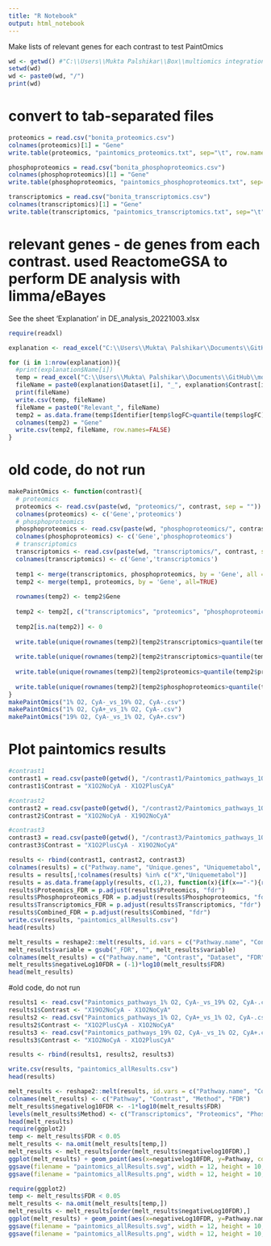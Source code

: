```yaml
---
title: "R Notebook"
output: html_notebook
---
```



Make lists of relevant genes for each contrast to test PaintOmics 


```r
wd <- getwd() #"C:\\Users\\Mukta Palshikar\\Box\\multiomics integration manuscript\\data\\paintomics\\"
setwd(wd)
wd <- paste0(wd, "/")
print(wd)
```

# convert to tab-separated files 

```r
proteomics = read.csv("bonita_proteomics.csv")
colnames(proteomics)[1] = "Gene"
write.table(proteomics, "paintomics_proteomics.txt", sep="\t", row.names=FALSE)

phosphoproteomics = read.csv("bonita_phosphoproteomics.csv")
colnames(phosphoproteomics)[1] = "Gene"
write.table(phosphoproteomics, "paintomics_phosphoproteomics.txt", sep="\t", row.names=FALSE)

transcriptomics = read.csv("bonita_transcriptomics.csv")
colnames(transcriptomics)[1] = "Gene"
write.table(transcriptomics, "paintomics_transcriptomics.txt", sep="\t", row.names=FALSE)
```

# relevant genes - de genes from each contrast. used ReactomeGSA to perform DE analysis with limma/eBayes


See the sheet 'Explanation' in DE_analysis_20221003.xlsx

```r
require(readxl)

explanation <- read_excel("C:\\Users\\Mukta\ Palshikar\\Documents\\GitHub\\moBONITA\\data\\paintomics\\DE_analysis_20221003.xlsx", sheet = 'Explanation')

for (i in 1:nrow(explanation)){
  #print(explanation$Name[i])
  temp = read_excel("C:\\Users\\Mukta\ Palshikar\\Documents\\GitHub\\moBONITA\\data\\paintomics\\DE_analysis_20221003.xlsx", sheet = explanation$Name[i])
  fileName = paste0(explanation$Dataset[i], "_", explanation$Contrast[i], ".csv")
  print(fileName)
  write.csv(temp, fileName)
  fileName = paste0("Relevant_", fileName)
  temp2 = as.data.frame(temp$Identifier[temp$logFC>quantile(temp$logFC)[4]])
  colnames(temp2) = "Gene"
  write.csv(temp2, fileName, row.names=FALSE)
}

```

# old code, do not run

```r

makePaintOmics <- function(contrast){
  # proteomics
  proteomics <- read.csv(paste(wd, "proteomics/", contrast, sep = ""))
  colnames(proteomics) <- c('Gene','proteomics')
  # phosphoproteomics
  phosphoproteomics <- read.csv(paste(wd, "phosphoproteomics/", contrast, sep = ""))
  colnames(phosphoproteomics) <- c('Gene','phosphoproteomics')
  # transcriptomics
  transcriptomics <- read.csv(paste(wd, "transcriptomics/", contrast, sep = ""))
  colnames(transcriptomics) <- c('Gene','transcriptomics')
  
  temp1 <- merge(transcriptomics, phosphoproteomics, by = 'Gene', all = TRUE)
  temp2 <- merge(temp1, proteomics, by = 'Gene', all=TRUE)
  
  rownames(temp2) <- temp2$Gene
  
  temp2 <- temp2[, c("transcriptomics", "proteomics", "phosphoproteomics")]
  
  temp2[is.na(temp2)] <- 0
  
  write.table(unique(rownames(temp2)[temp2$transcriptomics>quantile(temp2$transcriptomics)[4]|temp2$phosphoproteomics>quantile(temp2$phosphoproteomics)[4]|temp2$proteomics>quantile(temp2$proteomics)[4]]), file = paste(contrast, "_relevant.csv"), row.names = FALSE, col.names = FALSE)
  
  write.table(unique(rownames(temp2)[temp2$transcriptomics>quantile(temp2$transcriptomics)[4]]), file = paste(contrast, "_transcriptomics_relevant.csv"), row.names = FALSE, col.names = FALSE)
  
  write.table(unique(rownames(temp2)[temp2$proteomics>quantile(temp2$proteomics)[4]]), file = paste(contrast, "_proteomics_relevant.csv"), row.names = FALSE, col.names = FALSE)
  
  write.table(unique(rownames(temp2)[temp2$phosphoproteomics>quantile(temp2$phosphoproteomics)[4]]), file = paste(contrast, "_phosphoproteomics_relevant.csv"), row.names = FALSE, col.names = FALSE)
}
makePaintOmics("1% O2, CyA-_vs_19% O2, CyA-.csv")
makePaintOmics("1% O2, CyA+_vs_1% O2, CyA-.csv")
makePaintOmics("19% O2, CyA-_vs_1% O2, CyA+.csv")

```
# Plot paintomics results


```r
#contrast1
contrast1 = read.csv(paste0(getwd(), "/contrast1/Paintomics_pathways_1O2NoCyA_vs_1O2PlusCyA.xls.csv"))
contrast1$Contrast = "X1O2NoCyA - X1O2PlusCyA"

#contrast2
contrast2 = read.csv(paste0(getwd(), "/contrast2/Paintomics_pathways_1O2NoCyclo_vs_19O2NoCyclo.xls.csv"))
contrast2$Contrast = "X1O2NoCyA - X19O2NoCyA"

#contrast3
contrast3 = read.csv(paste0(getwd(), "/contrast3/Paintomics_pathways_1O2PlusCyclo_vs_19O2NoCyclo.xls.csv"))
contrast3$Contrast = "X1O2PlusCyA - X19O2NoCyA"

results <- rbind(contrast1, contrast2, contrast3)
colnames(results) = c("Pathway.name", "Unique.genes", "Uniquemetabol", "Phosphoproteomics", "Proteomics", "Transcriptomics", "Combined", "X", "Contrast")
results = results[,!colnames(results) %in% c("X","Uniquemetabol")]
results = as.data.frame(apply(results, c(1,2), function(x){if(x=="-"){return(NA)}else{return(x)}}))
results$Proteomics_FDR = p.adjust(results$Proteomics, "fdr")
results$Phosphoproteomics_FDR = p.adjust(results$Phosphoproteomics, "fdr")
results$Transcriptomics_FDR = p.adjust(results$Transcriptomics, "fdr")
results$Combined_FDR = p.adjust(results$Combined, "fdr")
write.csv(results, "paintomics_allResults.csv")
head(results)
```

```r
melt_results = reshape2::melt(results, id.vars = c("Pathway.name", "Contrast"), measure.vars = c("Proteomics_FDR", "Phosphoproteomics_FDR", "Transcriptomics_FDR", "Combined_FDR"))
melt_results$variable = gsub("_FDR", "", melt_results$variable)
colnames(melt_results) = c("Pathway.name", "Contrast", "Dataset", "FDR")
melt_results$negativeLog10FDR = (-1)*log10(melt_results$FDR)
head(melt_results)
```

#old code, do not run

```r

results1 <- read.csv("Paintomics_pathways_1% O2, CyA-_vs_19% O2, CyA-.csv")
results1$Contrast <- "X19O2NoCyA - X1O2NoCyA"
results2 <- read.csv("Paintomics_pathways_1% O2, CyA+_vs_1% O2, CyA-.csv")
results2$Contrast <- "X1O2PlusCyA - X1O2NoCyA"
results3 <- read.csv("Paintomics_pathways_19% O2, CyA-_vs_1% O2, CyA+.csv")
results3$Contrast <- "X1O2NoCyA - X1O2PlusCyA"

results <- rbind(results1, results2, results3)

write.csv(results, "paintomics_allResults.csv")
head(results)

melt_results <- reshape2::melt(results, id.vars = c("Pathway.name", "Contrast"), measure.vars = c("Geneexpression.FDR.BH.", "Proteomics.FDR.BH.", "Proteomics.FDR.BH..1", "Combined.pValue.Fisher..FDR.BH."))
colnames(melt_results) <- c("Pathway", "Contrast", "Method", "FDR")
melt_results$negativelog10FDR <- -1*log10(melt_results$FDR)
levels(melt_results$Method) <- c("Transcriptomics", "Proteomics", "Phosphoproteomics", "Combined")
head(melt_results)
require(ggplot2)
temp <- melt_results$FDR < 0.05
melt_results <- na.omit(melt_results[temp,])
melt_results <- melt_results[order(melt_results$negativelog10FDR),]
ggplot(melt_results) + geom_point(aes(x=negativelog10FDR, y=Pathway, color=Contrast, shape=Contrast), size=3) + facet_wrap(facets = 'Method', nrow = 1) + theme_bw() + scale_color_brewer(palette = 'Set2')
ggsave(filename = "paintomics_allResults.svg", width = 12, height = 10, units = 'in')
ggsave(filename = "paintomics_allResults.png", width = 12, height = 10, units = 'in')
```



```r
require(ggplot2)
temp <- melt_results$FDR < 0.05
melt_results <- na.omit(melt_results[temp,])
melt_results <- melt_results[order(melt_results$negativeLog10FDR),]
ggplot(melt_results) + geom_point(aes(x=negativeLog10FDR, y=Pathway.name, color=Contrast, shape=Contrast), size=3) + facet_wrap(facets = 'Dataset', nrow = 1) + theme_bw() + scale_color_brewer(palette = 'Set2') 
ggsave(filename = "paintomics_allResults.svg", width = 12, height = 10, units = 'in')
ggsave(filename = "paintomics_allResults.png", width = 12, height = 10, units = 'in')
```



